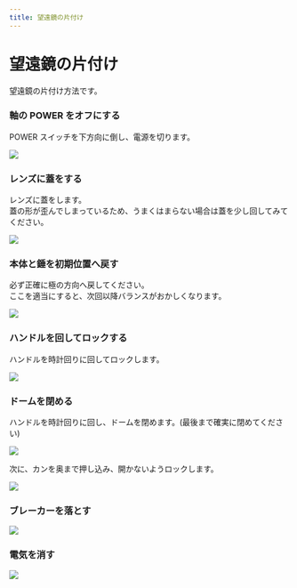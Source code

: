 ```yaml
---
title: 望遠鏡の片付け
---
```



# 望遠鏡の片付け

望遠鏡の片付け方法です。

<Steps>

### 軸の POWER をオフにする

POWER スイッチを下方向に倒し、電源を切ります。

![](/img/ts_sw_m.webp)

### レンズに蓋をする

レンズに蓋をします。 <br />
蓋の形が歪んでしまっているため、うまくはまらない場合は蓋を少し回してみてください。

![](/img/ts_cap1.webp)

### 本体と錘を初期位置へ戻す

<Callout type="warning">
  必ず正確に極の方向へ戻してください。 <br />
  ここを適当にすると、次回以降バランスがおかしくなります。
</Callout>

![](/img/ts_all.webp)

### ハンドルを回してロックする

ハンドルを時計回りに回してロックします。

![](/img/ts_handle_lock.webp)

### ドームを閉める

ハンドルを時計回りに回し、ドームを閉めます。(最後まで確実に閉めてください)

![](/img/dome_handle_close.webp)

次に、カンを奥まで押し込み、開かないようロックします。

![](/img/dome_kan_close.webp)

### ブレーカーを落とす

![](/img/breaker_off.webp)

### 電気を消す

![](/img/light_sw1_m.webp)

</Steps>
